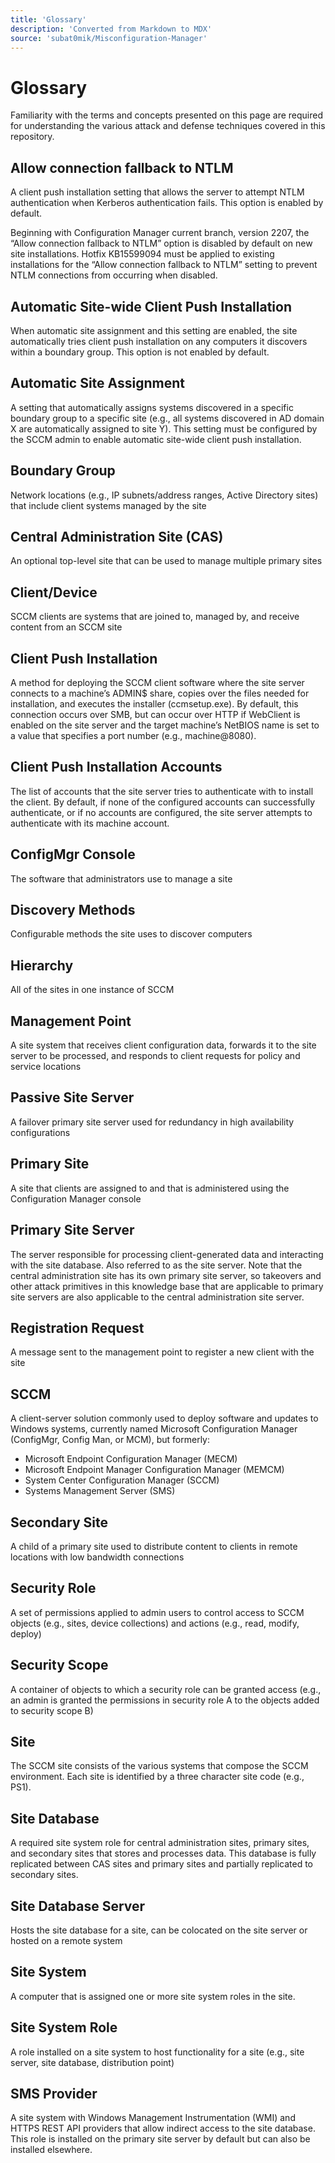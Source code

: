 ```yaml
---
title: 'Glossary'
description: 'Converted from Markdown to MDX'
source: 'subat0mik/Misconfiguration-Manager'
---
```


# Glossary
Familiarity with the terms and concepts presented on this page are required for understanding the various attack and defense techniques covered in this repository.

## Allow connection fallback to NTLM
A client push installation setting that allows the server to attempt NTLM authentication when Kerberos authentication fails. This option is enabled by default.

Beginning with Configuration Manager current branch, version 2207, the “Allow connection fallback to NTLM” option is disabled by default on new site installations. Hotfix KB15599094 must be applied to existing installations for the “Allow connection fallback to NTLM” setting to prevent NTLM connections from occurring when disabled.

## Automatic Site-wide Client Push Installation
When automatic site assignment and this setting are enabled, the site automatically tries client push installation on any computers it discovers within a boundary group. This option is not enabled by default.

## Automatic Site Assignment
A setting that automatically assigns systems discovered in a specific boundary group to a specific site (e.g., all systems discovered in AD domain X are automatically assigned to site Y). This setting must be configured by the SCCM admin to enable automatic site-wide client push installation.

## Boundary Group
Network locations (e.g., IP subnets/address ranges, Active Directory sites) that include client systems managed by the site

## Central Administration Site (CAS)
An optional top-level site that can be used to manage multiple primary sites

## Client/Device
SCCM clients are systems that are joined to, managed by, and receive content from an SCCM site

## Client Push Installation
A method for deploying the SCCM client software where the site server connects to a machine’s ADMIN$ share, copies over the files needed for installation, and executes the installer (ccmsetup.exe). By default, this connection occurs over SMB, but can occur over HTTP if WebClient is enabled on the site server and the target machine’s NetBIOS name is set to a value that specifies a port number (e.g., machine@8080).

## Client Push Installation Accounts
The list of accounts that the site server tries to authenticate with to install the client. By default, if none of the configured accounts can successfully authenticate, or if no accounts are configured, the site server attempts to authenticate with its machine account.

## ConfigMgr Console
The software that administrators use to manage a site

## Discovery Methods
Configurable methods the site uses to discover computers

## Hierarchy
All of the sites in one instance of SCCM

## Management Point
A site system that receives client configuration data, forwards it to the site server to be processed, and responds to client requests for policy and service locations

## Passive Site Server
A failover primary site server used for redundancy in high availability configurations

## Primary Site
A site that clients are assigned to and that is administered using the Configuration Manager console

## Primary Site Server
The server responsible for processing client-generated data and interacting with the site database. Also referred to as the site server. Note that the central administration site has its own primary site server, so takeovers and other attack primitives in this knowledge base that are applicable to primary site servers are also applicable to the central administration site server.

## Registration Request
A message sent to the management point to register a new client with the site

## SCCM
A client-server solution commonly used to deploy software and updates to Windows systems, currently named Microsoft Configuration Manager (ConfigMgr, Config Man, or MCM), but formerly:
- Microsoft Endpoint Configuration Manager (MECM)
- Microsoft Endpoint Manager Configuration Manager (MEMCM)
- System Center Configuration Manager (SCCM)
- Systems Management Server (SMS)

## Secondary Site
A child of a primary site used to distribute content to clients in remote locations with low bandwidth connections

## Security Role
A set of permissions applied to admin users to control access to SCCM objects (e.g., sites, device collections) and actions (e.g., read, modify, deploy)

## Security Scope
A container of objects to which a security role can be granted access (e.g., an admin is granted the permissions in security role A to the objects added to security scope B)

## Site
The SCCM site consists of the various systems that compose the SCCM environment. Each site is identified by a three character site code (e.g., PS1).

## Site Database
A required site system role for central administration sites, primary sites, and secondary sites that stores and processes data. This database is fully replicated between CAS sites and primary sites and partially replicated to secondary sites.

## Site Database Server
Hosts the site database for a site, can be colocated on the site server or hosted on a remote system

## Site System
A computer that is assigned one or more site system roles in the site.

## Site System Role
A role installed on a site system to host functionality for a site (e.g., site server, site database, distribution point)

## SMS Provider
A site system with Windows Management Instrumentation (WMI) and HTTPS REST API providers that allow indirect access to the site database. This role is installed on the primary site server by default but can also be installed elsewhere.